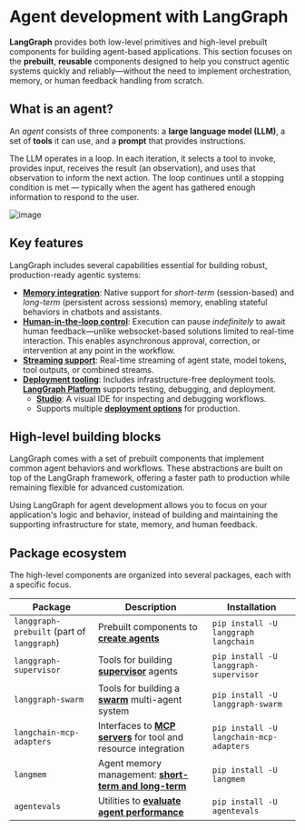# Agent development with LangGraph

**LangGraph** provides both low-level primitives and high-level prebuilt components for building agent-based applications. This section focuses on the **prebuilt**, **reusable** components designed to help you construct agentic systems quickly and reliably—without the need to implement orchestration, memory, or human feedback handling from scratch.

## What is an agent?

An *agent* consists of three components: a **large language model (LLM)**, a set of **tools** it can use, and a **prompt** that provides instructions.

The LLM operates in a loop. In each iteration, it selects a tool to invoke, provides input, receives the result (an observation), and uses that observation to inform the next action. The loop continues until a stopping condition is met — typically when the agent has gathered enough information to respond to the user.

![image](../../images/agent.png)

## Key features

LangGraph includes several capabilities essential for building robust, production-ready agentic systems:

- [**Memory integration**](./memory.md): Native support for *short-term* (session-based) and *long-term* (persistent across sessions) memory, enabling stateful behaviors in chatbots and assistants.
- [**Human-in-the-loop control**](./human-in-the-loop.md): Execution can pause *indefinitely* to await human feedback—unlike websocket-based solutions limited to real-time interaction. This enables asynchronous approval, correction, or intervention at any point in the workflow.
- [**Streaming support**](./streaming.md): Real-time streaming of agent state, model tokens, tool outputs, or combined streams.
- [**Deployment tooling**](./deployment.md): Includes infrastructure-free deployment tools. [**LangGraph Platform**](https://langchain-ai.github.io/langgraph/concepts/langgraph_platform/) supports testing, debugging, and deployment.
    - **[Studio](https://langchain-ai.github.io/langgraph/concepts/langgraph_studio/)**: A visual IDE for inspecting and debugging workflows.
    - Supports multiple [**deployment options**](https://langchain-ai.github.io/langgraph/tutorials/deployment/) for production.

## High-level building blocks

LangGraph comes with a set of prebuilt components that implement common agent behaviors and workflows. These abstractions are built on top of the LangGraph framework, offering a faster path to production while remaining flexible for advanced customization.

Using LangGraph for agent development allows you to focus on your application's logic and behavior, instead of building and maintaining the supporting infrastructure for state, memory, and human feedback.

## Package ecosystem

The high-level components are organized into several packages, each with a specific focus.

| Package                                    | Description                                                                 | Installation                            |
|--------------------------------------------|-----------------------------------------------------------------------------|-----------------------------------------|
| `langgraph-prebuilt` (part of `langgraph`) | Prebuilt components to [**create agents**](./agents.md)                     | `pip install -U langgraph langchain`    |
| `langgraph-supervisor`                     | Tools for building [**supervisor**](./multi-agent.md#supervisor) agents     | `pip install -U langgraph-supervisor`   |
| `langgraph-swarm`                          | Tools for building a [**swarm**](./multi-agent.md#swarm) multi-agent system | `pip install -U langgraph-swarm`        |
| `langchain-mcp-adapters`                   | Interfaces to [**MCP servers**](./mcp.md) for tool and resource integration | `pip install -U langchain-mcp-adapters` |
| `langmem`                                  | Agent memory management: [**short-term and long-term**](./memory.md)        | `pip install -U langmem`                |
| `agentevals`                               | Utilities to [**evaluate agent performance**](./evals.md)                   | `pip install -U agentevals`             |

